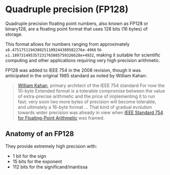# Quadruple precision (FP128)

Quadruple precision floating point numbers, also known as FP128 or binary128, are a floating point format that uses 128 bits (16 bytes) of storage. 

This format allows for numbers ranging from approximately `±6.4751751194380251109244389582276e-4966` to `±1.189731495357231765085759326628e+4932`, making it suitable for scientific computing and other applications requiring very high precision arithmetic.

FP128 was added to IEEE 754 in the 2008 revision, though it was anticipated in the original 1985 standard as noted by William Kahan:

> [William Kahan](/people/kahan), primary architect of the IEEE 754 standard
> For now the 10-byte Extended format is a tolerable compromise between the value of extra-precise arithmetic and the price of implementing it to run fast; very soon two more bytes of precision will become tolerable, and ultimately a 16-byte format ... That kind of gradual evolution towards wider precision was already in view when [IEEE Standard 754 for Floating-Point Arithmetic](/spec/ieee/754) was framed.

## Anatomy of an FP128

They provide extremely high precision with:

- 1 bit for the sign
- 15 bits for the exponent
- 112 bits for the significand/mantissa
